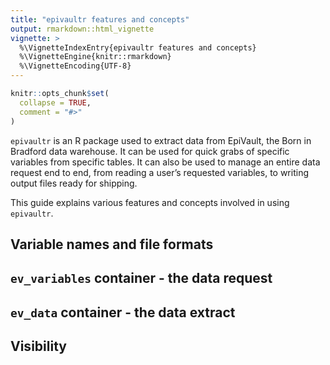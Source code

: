 ```yaml
---
title: "epivaultr features and concepts"
output: rmarkdown::html_vignette
vignette: >
  %\VignetteIndexEntry{epivaultr features and concepts}
  %\VignetteEngine{knitr::rmarkdown}
  %\VignetteEncoding{UTF-8}
---
```


```r
knitr::opts_chunk$set(
  collapse = TRUE,
  comment = "#>"
)
```

`epivaultr` is an R package used to extract data from EpiVault, the Born in Bradford data warehouse. It can be used for quick grabs of specific variables from specific tables. It can also be used to manage an entire data request end to end, from reading a user's requested variables, to writing output files ready for shipping.

This guide explains various features and concepts involved in using `epivaultr`.


## Variable names and file formats





## `ev_variables` container - the data request


## `ev_data` container - the data extract


## Visibility





